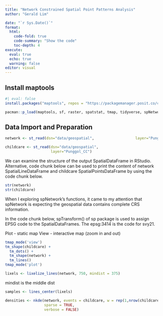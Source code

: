 ```yaml
---
title: "Network Constrained Spatial Point Patterns Analysis"
author: "Gerald Lim"

date: "`r Sys.Date()`"
format: 
  html: 
    code-fold: true
    code-summary: "Show the code"
    toc-depth: 4
execute:
  eval: true
  echo: true
  warning: false
editor: visual
---
```


## Install maptools

```r
#| eval: false
install.packages("maptools", repos = "https://packagemanager.posit.co/cran/2023-10-13")
```

```r
pacman::p_load(maptools, sf, raster, spatstat, tmap, tidyverse, spNetwork, classInt, viridis)
```

## Data Import and Preparation

```r
network <- st_read(dsn="data/geospatial",                   layer="Punggol_St")
```

```r
childcare <- st_read(dsn="data/geospatial",
                     layer="Punggol_CC")
```

We can examine the structure of the output SpatialDataFrame in RStudio. Alternative, code chunk below can be used to print the content of network SpatialLineDataFrame and childcare SpatialPointsDataFrame by using the code chunk below.

```r
str(network)
str(childcare)
```

When I exploring spNetwork’s functions, it came to my attention that spNetwork is expecting the geospatial data contains complete CRS information.

In the code chunk below, spTransform() of sp package is used to assign EPSG code to the SpatialDataFrames. The epsg:3414 is the code for svy21.

Plot - static map View - interactive map (zoom in and out)

```r
tmap_mode('view')
tm_shape(childcare) +
  tm_dots() +
  tm_shape(network) +
  tm_lines()
tmap_mode('plot')
```

```r
lixels <- lixelize_lines(network, 750, mindist = 375)
```

mindist is the middle dist

```r
samples <- lines_center(lixels)
```

```r
densities <- nkde(network, events = childcare, w = rep(1,nrow(childcare)), samples = samples, kernel_name = "quartic", bw = 300, div= "bw", method= "simple", digits = 1, tol = 1, grid_shape = c(1,1), max_depth = 8, agg = 5, #we aggregate events within a 5m radius (faster calculation)
                  sparse = TRUE,
                  verbose = FALSE)
```
